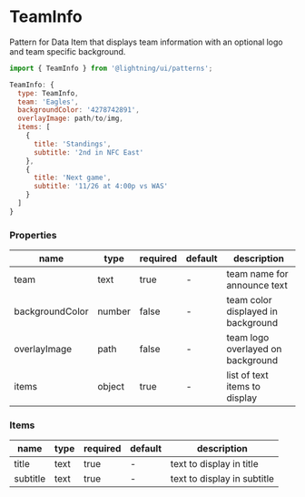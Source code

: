 
# TeamInfo

Pattern for Data Item that displays team information with an optional logo and team specific background.

```js
import { TeamInfo } from '@lightning/ui/patterns';

TeamInfo: {
  type: TeamInfo,
  team: 'Eagles',
  backgroundColor: '4278742891',
  overlayImage: path/to/img,
  items: [
    {
      title: 'Standings',
      subtitle: '2nd in NFC East'
    },
    {
      title: 'Next game',
      subtitle: '11/26 at 4:00p vs WAS'
    }
  ]
}
```

<Canvas>
  <Story id="patterns-teaminfo--basic" />
</Canvas>

### Properties

name|type|required|default|description
--|--|--|--|--
team|text|true|-|team name for announce text
backgroundColor|number|false|-|team color displayed in background
overlayImage|path|false|-|team logo overlayed on background
items|object|true|-|list of text items to display

### Items

name|type|required|default|description
--|--|--|--|--
title|text|true|-|text to display in title
subtitle|text|true|-|text to display in subtitle

